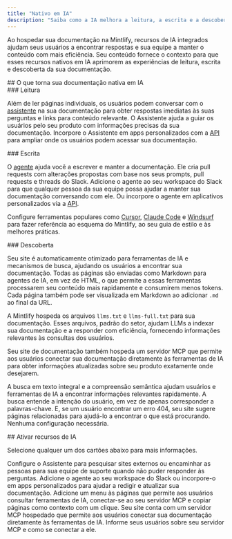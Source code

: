 ```yaml
---
title: "Nativo em IA"
description: "Saiba como a IA melhora a leitura, a escrita e a descoberta da sua documentação"
---
```


Ao hospedar sua documentação na Mintlify, recursos de IA integrados ajudam seus usuários a encontrar respostas e sua equipe a manter o conteúdo com mais eficiência. Seu conteúdo fornece o contexto para que esses recursos nativos em IA aprimorem as experiências de leitura, escrita e descoberta da sua documentação.

<div id="what-makes-your-documentation-ai-native">
  ## O que torna sua documentação nativa em IA
</div>

<div id="reading">
  ### Leitura
</div>

Além de ler páginas individuais, os usuários podem conversar com o [assistente](/pt-BR/ai/assistant) na sua documentação para obter respostas imediatas às suas perguntas e links para conteúdo relevante. O Assistente ajuda a guiar os usuários pelo seu produto com informações precisas da sua documentação. Incorpore o Assistente em apps personalizados com a [API](api-reference/assistant/create-assistant-message) para ampliar onde os usuários podem acessar sua documentação.

<div id="writing">
  ### Escrita
</div>

O [agente](/pt-BR/ai/agent) ajuda você a escrever e manter a documentação. Ele cria pull requests com alterações propostas com base nos seus prompts, pull requests e threads do Slack. Adicione o agente ao seu workspace do Slack para que qualquer pessoa da sua equipe possa ajudar a manter sua documentação conversando com ele. Ou incorpore o agente em aplicativos personalizados via a [API](/pt-BR/api-reference/agent/create-agent-job).

Configure ferramentas populares como [Cursor](/pt-BR/guides/cursor), [Claude Code](/pt-BR/guides/claude-code) e [Windsurf](/pt-BR/guides/windsurf) para fazer referência ao esquema do Mintlify, ao seu guia de estilo e às melhores práticas.

<div id="discovering">
  ### Descoberta
</div>

Seu site é automaticamente otimizado para ferramentas de IA e mecanismos de busca, ajudando os usuários a encontrar sua documentação. Todas as páginas são enviadas como Markdown para agentes de IA, em vez de HTML, o que permite a essas ferramentas processarem seu conteúdo mais rapidamente e consumirem menos tokens. Cada página também pode ser visualizada em Markdown ao adicionar `.md` ao final da URL.

A Mintlify hospeda os arquivos `llms.txt` e `llms-full.txt` para sua documentação. Esses arquivos, padrão do setor, ajudam LLMs a indexar sua documentação e a responder com eficiência, fornecendo informações relevantes às consultas dos usuários.

Seu site de documentação também hospeda um servidor MCP que permite aos usuários conectar sua documentação diretamente às ferramentas de IA para obter informações atualizadas sobre seu produto exatamente onde desejarem.

A busca em texto integral e a compreensão semântica ajudam usuários e ferramentas de IA a encontrar informações relevantes rapidamente. A busca entende a intenção do usuário, em vez de apenas corresponder a palavras-chave. E, se um usuário encontrar um erro 404, seu site sugere páginas relacionadas para ajudá-lo a encontrar o que está procurando. Nenhuma configuração necessária.

<div id="enable-ai-features">
  ## Ativar recursos de IA
</div>

Selecione qualquer um dos cartões abaixo para mais informações.

<CardGroup cols={2}>
  <Card title="Assistant" icon="bot-message-square" href="/pt-BR/ai/assistant">
    Configure o Assistente para pesquisar sites externos ou encaminhar as pessoas para sua equipe de suporte quando não puder responder às perguntas.
  </Card>

  <Card title="Agent" icon="pen-line" href="/pt-BR/ai/agent">
    Adicione o agente ao seu workspace do Slack ou incorpore-o em apps personalizados para ajudar a redigir e atualizar sua documentação.
  </Card>

  <Card title="Menu contextual" icon="sparkles" href="/pt-BR/ai/contextual-menu">
    Adicione um menu às páginas que permite aos usuários consultar ferramentas de IA, conectar-se ao seu servidor MCP e copiar páginas como contexto com um clique.
  </Card>

  <Card title="Integração com MCP" icon="plug" href="/pt-BR/ai/model-context-protocol">
    Seu site conta com um servidor MCP hospedado que permite aos usuários conectar sua documentação diretamente às ferramentas de IA. Informe seus usuários sobre seu servidor MCP e como se conectar a ele.
  </Card>
</CardGroup>